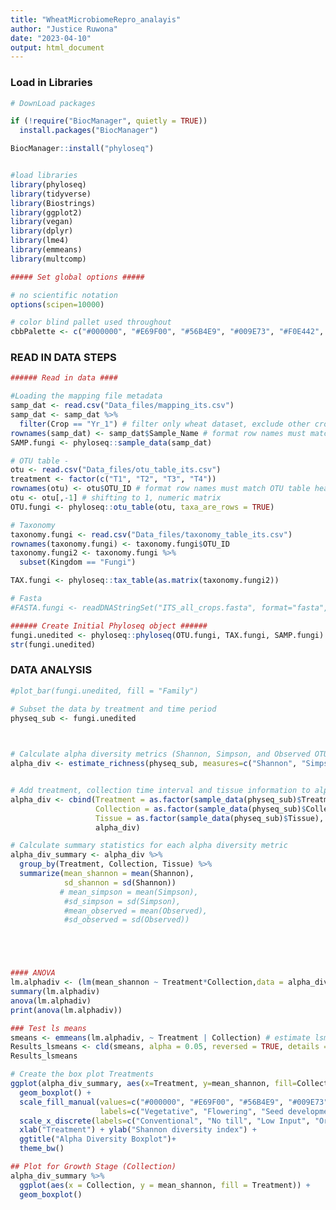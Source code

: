 ```yaml
---
title: "WheatMicrobiomeRepro_analayis"
author: "Justice Ruwona"
date: "2023-04-10"
output: html_document
---
```

### Load in Libraries
```r
# DownLoad packages

if (!require("BiocManager", quietly = TRUE))
  install.packages("BiocManager")

BiocManager::install("phyloseq")


#load libraries
library(phyloseq)
library(tidyverse)
library(Biostrings)
library(ggplot2)
library(vegan)
library(dplyr)
library(lme4)
library(emmeans)
library(multcomp)

```
```r
##### Set global options #####

# no scientific notation
options(scipen=10000) 

# color blind pallet used throughout 
cbbPalette <- c("#000000", "#E69F00", "#56B4E9", "#009E73", "#F0E442", "#0072B2", "#D55E00", "#CC79A7")

```
### READ IN DATA STEPS
```r
###### Read in data ####

#Loading the mapping file metadata
samp_dat <- read.csv("Data_files/mapping_its.csv")
samp_dat <- samp_dat %>%
  filter(Crop == "Yr_1") # filter only wheat dataset, exclude other crops in yr2, yr3 of rotation
rownames(samp_dat) <- samp_dat$Sample_Name # format row names must match OTU table headers
SAMP.fungi <- phyloseq::sample_data(samp_dat)

# OTU table - 
otu <- read.csv("Data_files/otu_table_its.csv")
treatment <- factor(c("T1", "T2", "T3", "T4"))
rownames(otu) <- otu$OTU_ID # format row names must match OTU table headers
otu <- otu[,-1] # shifting to 1, numeric matrix
OTU.fungi <- phyloseq::otu_table(otu, taxa_are_rows = TRUE)

# Taxonomy
taxonomy.fungi <- read.csv("Data_files/taxonomy_table_its.csv")
rownames(taxonomy.fungi) <- taxonomy.fungi$OTU_ID
taxonomy.fungi2 <- taxonomy.fungi %>%
  subset(Kingdom == "Fungi")

TAX.fungi <- phyloseq::tax_table(as.matrix(taxonomy.fungi2))

# Fasta
#FASTA.fungi <- readDNAStringSet("ITS_all_crops.fasta", format="fasta", seek.first.rec=TRUE, use.names=TRUE)

```
```r
###### Create Initial Phyloseq object ######
fungi.unedited <- phyloseq::phyloseq(OTU.fungi, TAX.fungi, SAMP.fungi)
str(fungi.unedited)
```
### DATA ANALYSIS
```r
#plot_bar(fungi.unedited, fill = "Family")

# Subset the data by treatment and time period
physeq_sub <- fungi.unedited 

      

# Calculate alpha diversity metrics (Shannon, Simpson, and Observed OTUs) and print table
alpha_div <- estimate_richness(physeq_sub, measures=c("Shannon", "Simpson", "Observed"))


# Add treatment, collection time interval and tissue information to alpha diversity table
alpha_div <- cbind(Treatment = as.factor(sample_data(physeq_sub)$Treatment), 
                   Collection = as.factor(sample_data(physeq_sub)$Collection),
                   Tissue = as.factor(sample_data(physeq_sub)$Tissue),
                   alpha_div)

# Calculate summary statistics for each alpha diversity metric 
alpha_div_summary <- alpha_div %>%
  group_by(Treatment, Collection, Tissue) %>%
  summarize(mean_shannon = mean(Shannon), 
            sd_shannon = sd(Shannon)) 
           # mean_simpson = mean(Simpson), 
            #sd_simpson = sd(Simpson), 
            #mean_observed = mean(Observed), 
            #sd_observed = sd(Observed))





#### ANOVA
lm.alphadiv <- (lm(mean_shannon ~ Treatment*Collection,data = alpha_div_summary))
summary(lm.alphadiv)
anova(lm.alphadiv)
print(anova(lm.alphadiv))

### Test ls means
smeans <- emmeans(lm.alphadiv, ~ Treatment | Collection) # estimate lsmeans of Treatment within Collection
Results_lsmeans <- cld(smeans, alpha = 0.05, reversed = TRUE, details = TRUE) # contrast with Tukey adjustment
Results_lsmeans

# Create the box plot Treatments
ggplot(alpha_div_summary, aes(x=Treatment, y=mean_shannon, fill=Collection)) + 
  geom_boxplot() +
  scale_fill_manual(values=c("#000000", "#E69F00", "#56B4E9", "#009E73", "#F0E442", "#0072B2", "#D55E00", "#CC79A7"),
                    labels=c("Vegetative", "Flowering", "Seed development")) +
  scale_x_discrete(labels=c("Conventional", "No till", "Low Input", "Organic")) +
  xlab("Treatment") + ylab("Shannon diversity index") +
  ggtitle("Alpha Diversity Boxplot")+
  theme_bw()

## Plot for Growth Stage (Collection)
alpha_div_summary %>%
  ggplot(aes(x = Collection, y = mean_shannon, fill = Treatment)) +
  geom_boxplot()
```

